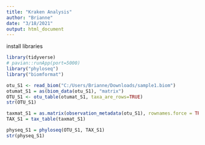 ```yaml
---
title: "Kraken Analysis"
author: "Brianne"
date: "3/18/2021"
output: html_document
---
```


install libraries
```r
library(tidyverse)
# pavian::runApp(port=5000)
library("phyloseq")
library("biomformat")
```

```r
otu_S1 <- read_biom("C:/Users/Brianne/Downloads/sample1.biom") 
otumat_S1 = as(biom_data(otu_S1), "matrix") 
OTU_S1 <- otu_table(otumat_S1, taxa_are_rows=TRUE)
str(OTU_S1)

taxmat_S1 = as.matrix(observation_metadata(otu_S1), rownames.force = TRUE)
TAX_S1 = tax_table(taxmat_S1)

physeq_S1 = phyloseq(OTU_S1, TAX_S1)
str(physeq_S1)
```


